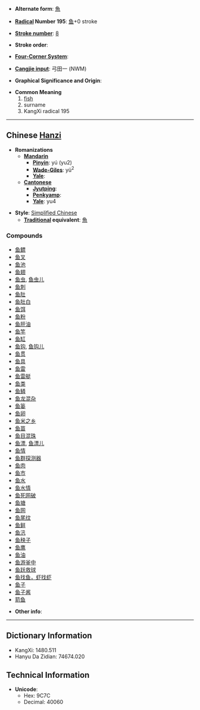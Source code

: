 * '''Alternate form''': [[魚]]

* '''[[Wiktionary:Chinese radical index| Radical]] Number 195''': [[Wiktionary:Chinese radical index 鱼|鱼]]+0 stroke

* '''[[Wiktionary:Chinese total strokes index|Stroke number]]''': [[Wiktionary:Chinese total strokes index 8|8]]

* '''Stroke order''': 

* '''[[Wiktionary:Chinese four corner index|Four-Corner System]]''': 

* '''[[Wiktionary:Chinese Cangjie index|Cangjie input]]''': 弓田一 (NWM)

* '''Graphical Significance and Origin''': 

* '''Common Meaning'''
*#[[fish]]
*# surname
*# KangXi radical 195

----

== Chinese [[Hanzi]] ==

* '''Romanizations'''
** '''[[Mandarin]]'''
*** '''[[Pinyin]]''': yú (yu2)
*** '''[[Wade-Giles]]''': yü<sup>2</sup>
*** '''[[Yale]]''': 
** '''[[Cantonese]]'''
*** '''[[Jyutping]]''':
*** '''[[Penkyamp]]''': 
*** '''[[Yale]]''': yu4

* '''Style''': [[Simplified Chinese]] 
** '''[[Traditional Chinese|Traditional]] equivalent''': [[魚]]

===Compounds===
*[[鱼鳔]]
*[[鱼叉]]
*[[鱼池]]
*[[鱼翅]]
*[[鱼虫]], [[鱼虫儿]]
*[[鱼刺]]
*[[鱼肚]]
*[[鱼肚白]]
*[[鱼饵]]
*[[鱼粉]]
*[[鱼肝油]]
*[[鱼竿]]
*[[鱼缸]]
*[[鱼钩]], [[鱼钩儿]]
*[[鱼贯]]
*[[鱼具]]
*[[鱼雷]]
*[[鱼雷艇]]
*[[鱼类]]
*[[鱼鳞]]
*[[鱼龙混杂]]
*[[鱼篓]]
*[[鱼卵]]
*[[鱼米之乡]]
*[[鱼苗]]
*[[鱼目混珠]]
*[[鱼漂]], [[鱼漂儿]]
*[[鱼情]]
*[[鱼群探测器]]
*[[鱼肉]]
*[[鱼市]]
*[[鱼水]]
*[[鱼水情]]
*[[鱼死网破]]
*[[鱼塘]]
*[[鱼网]]
*[[鱼尾纹]]
*[[鱼鲜]]
*[[鱼汛]]
*[[鱼秧子]]
*[[鱼鹰]]
*[[鱼油]]
*[[鱼游釜中]]
*[[鱼跃救球]]
*[[鱼找鱼，虾找虾]]
*[[鱼子]]
*[[鱼子酱]]
*[[箭鱼]]

* '''Other info''': 

----

== Dictionary Information ==

* KangXi: 1480.511
* Hanyu Da Zidian: 74674.020

== Technical Information ==

* '''Unicode''':
** Hex: 9C7C
** Decimal: 40060